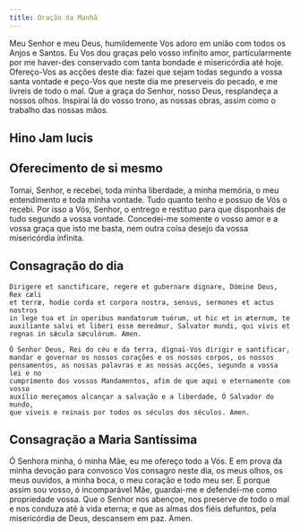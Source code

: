 ```yaml
---
title: Oração da Manhã
---
```


Meu Senhor e meu Deus, humildemente Vos adoro em união com todos os Anjos e Santos. Eu Vos dou graças pelo vosso infinito amor, particularmente por me haver-des conservado com tanta bondade e misericórdia até hoje. Ofereço-Vos as acções deste dia: fazei que sejam todas segundo a vossa santa vontade e peço-Vos que neste dia me preserveis do pecado, e me livreis de todo o mal. Que a graça do Senhor, nosso Deus, resplandeça a nossos olhos. Inspirai lá do vosso trono, as nossas obras, assim como o trabalho das nossas mãos.


## Hino Jam lucis

<JamLucis />

## Oferecimento de si mesmo

Tomai, Senhor, e recebei, toda minha liberdade, a minha memória, o meu entendimento e toda minha vontade. Tudo quanto tenho e possuo de Vós o recebi. Por isso a Vós, Senhor, o entrego e restituo para que disponhais de tudo segundo a vossa vontade. Concedei-me somente o vosso amor e a vossa graça que isto me basta, nem outra coisa desejo da vossa misericórdia infinita.

## Consagração do dia

<div class="side-by-side not-content">

    Dirigere et sanctificare, regere et gubernare dignare, Dómine Deus, Rex cæli
    et terræ, hodie corda et corpora nostra, sensus, sermones et actus nostros
    in lege tua et in operibus mandatorum tuórum, ut hic et in æternum, te
    auxiliante salvi et liberi esse mereámur, Salvator mundi, qui vivis et
    regnas in sǽcula sæculórum. Amen.

    Ó Senhor Deus, Rei do céu e da terra, dignai-Vos dirigir e santificar,
    mandar e governar os nossos corações e os nossos corpos, os nossos
    pensamentos, as nossas palavras e as nossas acções, segundo a vossa lei e no
    cumprimento dos vossos Mandamentos, afim de que aqui e eternamente com vosso
    auxílio mereçamos alcançar a salvação e a liberdade, Ó Salvador do mundo,
    que viveis e reinais por todos os séculos dos séculos. Amen.

</div>

## Consagração a Maria Santíssima

Ó Senhora minha, ó minha Mãe, eu me ofereço todo a Vós. E em prova da minha devoção para convosco Vos consagro neste dia, os meus olhos, os meus ouvidos, a minha boca, o meu coração e todo meu ser. E porque assim sou vosso, ó incomparável Mãe, guardai-me e defendei-me como propriedade vossa. Que o Senhor nos abençoe, nos preserve de todo o mal e nos conduza até à vida eterna; e que as almas dos fiéis defuntos, pela misericórdia de Deus, descansem em paz. Amen.
